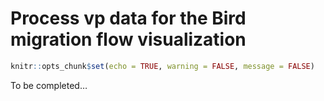 # Process vp data for the Bird migration flow visualization {#vp-to-flowviz}

```r
knitr::opts_chunk$set(echo = TRUE, warning = FALSE, message = FALSE)
```

To be completed...
